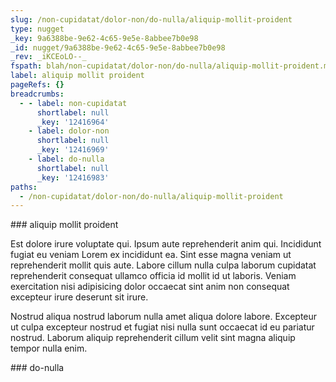 ```yaml
---
slug: /non-cupidatat/dolor-non/do-nulla/aliquip-mollit-proident
type: nugget
_key: 9a6388be-9e62-4c65-9e5e-8abbee7b0e98
_id: nugget/9a6388be-9e62-4c65-9e5e-8abbee7b0e98
_rev: _iKCEoLO--_
fspath: blah/non-cupidatat/dolor-non/do-nulla/aliquip-mollit-proident.md
label: aliquip mollit proident
pageRefs: {}
breadcrumbs:
  - - label: non-cupidatat
      shortlabel: null
      _key: '12416964'
    - label: dolor-non
      shortlabel: null
      _key: '12416969'
    - label: do-nulla
      shortlabel: null
      _key: '12416983'
paths:
  - /non-cupidatat/dolor-non/do-nulla/aliquip-mollit-proident
---
```


<NuggetArea>
<Nugget slug="/non-cupidatat/dolor-non/do-nulla/aliquip-mollit-proident" type="nugget" _key="9a6388be-9e62-4c65-9e5e-8abbee7b0e98" _id="nugget/9a6388be-9e62-4c65-9e5e-8abbee7b0e98" _rev="_iKCEoLO--_" fspath="blah/non-cupidatat/dolor-non/do-nulla/aliquip-mollit-proident.md" label="aliquip mollit proident" paths="/non-cupidatat/dolor-non/do-nulla/aliquip-mollit-proident">
<NuggetBody>
### aliquip mollit proident

Est dolore irure voluptate qui. Ipsum aute reprehenderit anim qui. Incididunt fugiat eu veniam Lorem ex incididunt ea. Sint esse magna veniam ut reprehenderit mollit quis aute. Labore cillum nulla culpa laborum cupidatat reprehenderit consequat ullamco officia id mollit id ut laboris. Veniam exercitation nisi adipisicing dolor occaecat sint anim non consequat excepteur irure deserunt sit irure.

Nostrud aliqua nostrud laborum nulla amet aliqua dolore labore. Excepteur ut culpa excepteur nostrud et fugiat nisi nulla sunt occaecat id eu pariatur nostrud. Laborum aliquip reprehenderit cillum velit sint magna aliquip tempor nulla enim.

</NuggetBody>
<Breadcrumbs>
<Crumbs>
<Crumb _key="12416964" label="non-cupidatat" /><Crumb _key="12416969" label="dolor-non" /><Crumb _key="12416983" label="do-nulla" />
</Crumbs>
</Breadcrumbs>
</Nugget>

<NuggetsInbound>
</NuggetsInbound>
<NuggetsOutbound>
</NuggetsOutbound>
</NuggetArea>
<PassagesInbound>
<Passage direction="inbound" type="passage" _key="12416983" _id="passage/12416983" _rev="_iKCEoLO---" label="do-nulla" passage="do-nulla" fspath="blah/non-cupidatat/dolor-non/do-nulla" paths="/non-cupidatat/dolor-non/do-nulla" slug="/non-cupidatat/dolor-non/do-nulla">
<NuggetBody>
### do-nulla

</NuggetBody>
<Breadcrumbs>
<Crumbs>
<Crumb _key="12416964" label="non-cupidatat" /><Crumb _key="12416969" label="dolor-non" />
</Crumbs>
</Breadcrumbs>
</Passage>

</PassagesInbound>
<PassagesOutbound>
</PassagesOutbound>